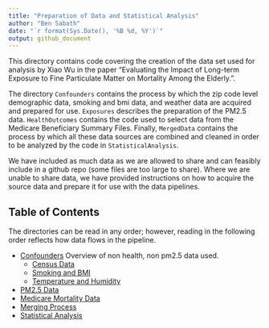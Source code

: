 ```yaml
---
title: "Preparation of Data and Statistical Analysis"
author: "Ben Sabath"
date: "`r format(Sys.Date(), '%B %d, %Y')`"
output: github_document
---
```


This directory contains code covering the creation of the data set used for analysis by Xiao Wu
in the paper "Evaluating the Impact of Long-term Exposure to Fine Particulate Matter on Mortality Among the Elderly.".

The directory `Confounders` contains the process by which the zip code level demographic data, smoking and bmi data, and weather data are acquired and prepared for use. `Exposures` describes the preparation of the PM2.5 data. `HealthOutcomes` contains the code used to select data from the Medicare Beneficiary Summary Files. Finally, `MergedData` contains the process by which all these data sources are combined and cleaned in order to be analyzed by the code in `StatisticalAnalysis`.

We have included as much data as we are allowed to share and can feasibly include in a github repo (some files are too large to share). Where we are unable to share data, we have provided instructions on how to acquire the source data and prepare it for use with the data pipelines.

## Table of Contents

The directories can be read in any order; however, reading in the following order reflects how data flows 
in the pipeline.

 - [Confounders](Confounders/readme.md) Overview of non health, non pm2.5 data used.
   - [Census Data](Confounders/census/readme.md)
   - [Smoking and BMI](Confounders/brfss/readme.md)
   - [Temperature and Humidity](Confounders/earth_engine/readme.md)
- [PM2.5 Data](Exposures/readme.md)
- [Medicare Mortality Data](HealthOutcomes/readme.md)
- [Merging Process](MergedData/readme.md)
- [Statistical Analysis](StatisticalAnalysis/README.md)
  
